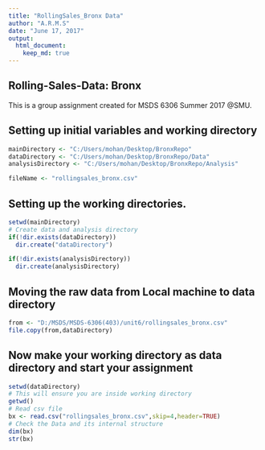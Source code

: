 ```yaml
---
title: "RollingSales_Bronx Data"
author: "A.R.M.S"
date: "June 17, 2017"
output:
  html_document:
    keep_md: true
---
```


## Rolling-Sales-Data: Bronx

This is a group assignment created for MSDS 6306 Summer 2017 @SMU.

## Setting up initial variables and working directory
```r
mainDirectory <- "C:/Users/mohan/Desktop/BronxRepo"
dataDirectory <- "C:/Users/mohan/Desktop/BronxRepo/Data"
analysisDirectory <- "C:/Users/mohan/Desktop/BronxRepo/Analysis"

fileName <- "rollingsales_bronx.csv"
```
## Setting up the working directories.
```r
setwd(mainDirectory)
# Create data and analysis directory
if(!dir.exists(dataDirectory))
  dir.create("dataDirectory")

if(!dir.exists(analysisDirectory))
  dir.create(analysisDirectory)
```
## Moving the raw data from Local machine to data directory
```r
from <- "D:/MSDS/MSDS-6306(403)/unit6/rollingsales_bronx.csv"
file.copy(from,dataDirectory)
```
## Now make your working directory as data directory and start your assignment
```r
setwd(dataDirectory)
# This will ensure you are inside working directory
getwd()
# Read csv file
bx <- read.csv("rollingsales_bronx.csv",skip=4,header=TRUE)
# Check the Data and its internal structure
dim(bx)
str(bx)


```





